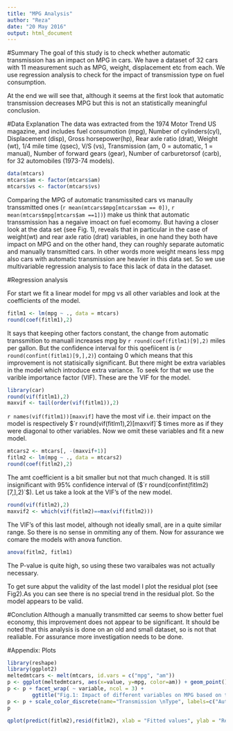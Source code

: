 ```yaml
---
title: "MPG Analysis"
author: "Reza"
date: "20 May 2016"
output: html_document
---
```


#Summary
The goal of this study is to check whether automatic transmission has an impact on MPG in cars. We have a dataset of 32 cars with 11 measurement  such as MPG, weight, displacement etc from each. We use regression analysis to check for the impact of transmission type on fuel consumption. 

At the end we will see that, although it seems at the first look that automatic transmission decreases MPG but this is not an statistically meaningful conclusion. 

#Data Explanation
The data was extracted from the 1974 Motor Trend US magazine, and includes fuel consumotion (mpg), Number of cylinders(cyl), Displacement (disp), Gross horsepower(hp), Rear axle ratio (drat), Weight (wt), 1/4 mile time (qsec), V/S (vs), Transmission (am, 0 = automatic, 1 = manual), Number of forward gears (gear), Number of carburetorsof (carb),  for 32 automobiles (1973-74 models).

```r
data(mtcars)
mtcars$am <- factor(mtcars$am)
mtcars$vs <- factor(mtcars$vs)
```
Comparing the MPG of automatic transmissited cars vs manaully transsmitted ones (`r mean(mtcars$mpg[mtcars$am == 0])`, `r mean(mtcars$mpg[mtcars$am ==1])`) make us think that automatic transsmission has a negaive imoact on fuel ecomomy. But having a closer look at the data set (see Fig. 1), reveals that in particular in the case of weight(wt) and rear axle ratio (drat) variables, in one hand they both have impact on MPG and on the other hand, they can roughly separate automatic and manually transmitted cars. In other words more weight means less mpg also cars with automatic transmission are heavier in this data set. So we use multivariable regression analysis to face this lack of data in the dataset.

#Regression analysis

For start we fit a linear model for mpg vs all other variables and look at the coefficients of the model.
```r
fitlm1 <- lm(mpg ~ ., data = mtcars)
round(coef(fitlm1),2)
```

It says that keeping other factors constant, the change from automatic transsmition to manuall increases mpg by `r round(coef(fitlm1)[9],2)` miles per gallon. But the confidence interval for this qoefiicent is (`r round(confint(fitlm1)[9,],2)`) containg $0$ which means that this improvement is not statisically significant. But there might be extra variables in the model which introduce extra variance. To seek for that we use the varible importance factor (VIF). These are the VIF for the model.

```r
library(car)
round(vif(fitlm1),2)
maxvif <- tail(order(vif(fitlm1)),2)
```

`r names(vif(fitlm1))[maxvif]` have the most vif i.e. their impact on the model is respectively  $`r round(vif(fitlm1),2)[maxvif]`$ times more as if they were  diagonal to other variables. Now we omit these variables and fit a new model.
```r
mtcars2 <- mtcars[, -(maxvif+1)]
fitlm2 <- lm(mpg ~ ., data = mtcars2)
round(coef(fitlm2),2)
```
The amt coefficient is a bit smaller but not that much changed. It is still insignificant with $95\%$ confidence interval of ($`r round(confint(fitlm2)[7,],2)`$). Let us take a look at the VIF's of the new model.
```r
round(vif(fitlm2),2)
maxvif2 <- which(vif(fitlm2)==max(vif(fitlm2)))
```

The VIF's of this last model, although not ideally small,  are in a quite similar range. So there is no sense in ommiting any of them. Now for assurance we comare the  models with anova function.
```r
anova(fitlm2, fitlm1)
```
The P-value is quite high, so using these two varaibales was not actually necessary. 

To get sure abput the validity of the last model I plot the residual plot (see Fig2).As you can see there is no special trend in the residual plot. So the model appears to be valid. 

#Conclution
Although a manually transmitted car seems to show better fuel economy, this improvement does not appear to be significant. It should be noted that this analysis is done on an old and small dataset, so is not that realiable. For assurance more investigation needs to be done.

#Appendix: Plots
```r
library(reshape)
library(ggplot2)
meltedmtcars <- melt(mtcars, id.vars = c("mpg", "am"))
p <- ggplot(meltedmtcars, aes(x=value, y=mpg, color=am)) + geom_point()
p <- p + facet_wrap( ~ variable, ncol = 3) + 
        ggtitle("Fig.1: Impact of different variables on MPG based on transmission type")+ xlab("Value") +  ylab("Miles per Gallon")
p <- p + scale_color_discrete(name="Transmission \nType", labels=c("Automatic", "Manuall"))
p
```


```r
qplot(predict(fitlm2),resid(fitlm2), xlab = "Fitted values", ylab = "Residuals", main = "Fig.2: Residual plot") + geom_hline(yintercept = 0, color="red")
```